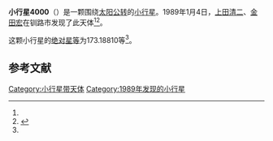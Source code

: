 {{Infobox planet
| bgcolour = #FFFFC0
| name = 4000 Hipparchus
| symbol = 
| image = 
| caption = 
| discovery = yes
| discovery_ref = 
| discoverer = [[上田清二|上田清二]]、[[金田宏|金田宏]]
| discovery_site = [[钏路市|钏路市]] 
| discovered = 1989年1月4日
| designations = yes
| mp_name = 
| named_after = [[喜帕恰斯|喜帕恰斯]]
| alt_names = 1989 AV/ 1963 XA / 1975 TW4 / 1977 FZ2 / 1978 NG8 / 1979 WU4 / 1984 YX5 / 1987 SD18
| mp_category = [[主带小行星|主带小行星]]
| orbit_ref = <ref name="a">[http://ssd.jpl.nasa.gov/sbdb.cgi?sstr=4000 4000 Hipparchus] {{Wayback|url=http://ssd.jpl.nasa.gov/sbdb.cgi?sstr=4000 |date=20200917203819 }}，小行星數據庫瀏覽器（JPL Small-Body Database Browser）－[[美国国家航空航天局|美国国家航空航天局]]喷气推进实验室</ref>
| epoch = 2456400.5 (2013年4月18日更新)
| aphelion = {{convert|2.8854131|AU|km|3|abbr=on|lk=out}}
| perihelion = {{convert|2.2928895|AU|km|3|abbr=on}}
| semimajor = {{convert|2.5891513|AU|km|3|abbr=on}}
| eccentricity = 0.1144243
| period = 1521.71931 [[日|日]]<br />4.17[[儒略年|儒略年]]
| avg_speed = 
| inclination = 2.71600
| asc_node = 318.59492
| mean_anomaly = 
| arg_peri = 173.18810
| satellites = 
| physical_characteristics = yes
| dimensions = 
| mass = 
| density = 
| surface_grav = 
| escape_velocity = 
| sidereal_day = 
| axial_tilt = 
| pole_ecliptic_lat = 
| pole_ecliptic_lon = 
| albedo = 
| temperatures= 
| temp_name1 = 
| mean_temp_1 = 
| max_temp_1 = 
| temp_name2 = 
| max_temp_2 = 
| spectral_type = 
| abs_magnitude = 173.18810
}}

'''小行星4000'''（{{lang-en|4000 Hipparchus}}）是一颗围绕[[太阳|太阳]][[公转|公转]]的[[小行星|小行星]]。1989年1月4日，[[上田清二|上田清二]]、[[金田宏|金田宏]]在钏路市发现了此天体<ref name="a" /><ref>{{cite news|title=小行星列表|url=http://cfa-www.harvard.edu/iau/lists/NumberedMPs.txt|accessdate=2013-07-08|newspaper=哈佛大学|archive-date=2008-05-17|archive-url=https://web.archive.org/web/20080517010638/http://cfa-www.harvard.edu/iau/lists/NumberedMPs.txt|dead-url=no}}</ref>。

这颗小行星的[[绝对星等|绝对星等]]为173.18810等<ref name="a" />。

==参考文献==
{{reflist}}
{{Minor Planet Number|[[小行星3999|小行星3999]]|[[小行星4001|小行星4001]]}}

{{小天体}}

[[Category:小行星带天体|Category:小行星带天体]]
[[Category:1989年发现的小行星|Category:1989年发现的小行星]]

{{asteroid-stub}}